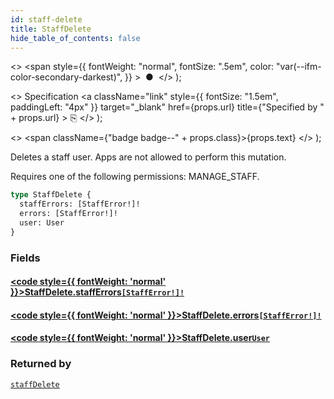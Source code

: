 ```yaml
---
id: staff-delete
title: StaffDelete
hide_table_of_contents: false
---
```


  <>
    <span
      style={{
        fontWeight: "normal",
        fontSize: ".5em",
        color: "var(--ifm-color-secondary-darkest)",
      }}
    >
      &nbsp;●&nbsp;
    </span>
  </>
);

  <>
    Specification
    <a
      className="link"
      style={{ fontSize: "1.5em", paddingLeft: "4px" }}
      target="\_blank"
      href={props.url}
      title={"Specified by " + props.url}
    >
      ⎘
    </a>
  </>
);

  <>
    <span className={"badge badge--" + props.class}>{props.text}</span>
  </>
);

Deletes a staff user. Apps are not allowed to perform this mutation.

Requires one of the following permissions: MANAGE_STAFF.

```graphql
type StaffDelete {
  staffErrors: [StaffError!]!
  errors: [StaffError!]!
  user: User
}
```

### Fields

#### [<code style={{ fontWeight: 'normal' }}>StaffDelete.<b>staffErrors</b></code>](#)<Bullet />[`[StaffError!]!`](../../../storefront/users/objects/staff-error) <Badge class="secondary" text="non-null"/> <Badge class="secondary" text="object"/>

>

#### [<code style={{ fontWeight: 'normal' }}>StaffDelete.<b>errors</b></code>](#)<Bullet />[`[StaffError!]!`](../../../storefront/users/objects/staff-error) <Badge class="secondary" text="non-null"/> <Badge class="secondary" text="object"/>

>

#### [<code style={{ fontWeight: 'normal' }}>StaffDelete.<b>user</b></code>](#)<Bullet />[`User`](../../../storefront/users/objects/user) <Badge class="secondary" text="object"/>

>

### Returned by

[`staffDelete`](../../../storefront/users/mutations/staff-delete) <Badge class="secondary" text="mutation"/>
